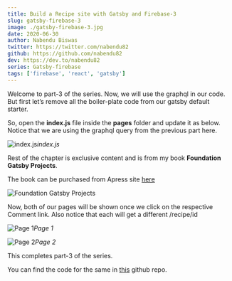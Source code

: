 ```yaml
---
title: Build a Recipe site with Gatsby and Firebase-3
slug: gatsby-firebase-3
image: ./gatsby-firebase-3.jpg
date: 2020-06-30
author: Nabendu Biswas
twitter: https://twitter.com/nabendu82
github: https://github.com/nabendu82
dev: https://dev.to/nabendu82
series: Gatsby-firebase
tags: ['firebase', 'react', 'gatsby']
---
```


Welcome to part-3 of the series. Now, we will use the graphql in our code. But first let’s remove all the boiler-plate code from our gatsby default starter.

So, open the **index.js** file inside the **pages** folder and update it as below. Notice that we are using the graphql query from the previous part here.

![index.js](https://res.cloudinary.com/dxkxvfo2o/image/upload/v1590169026/FirebaseGatsby/3/1_jf4m5b.png)*index.js*

Rest of the chapter is exclusive content and is from my book **Foundation Gatsby Projects**.

The book can be purchased from Apress site <a href="https://www.apress.com/in/book/9781484265574" target="_blank" rel="noopener noreferrer">here</a>




<div className={styles.image__small}>

![Foundation Gatsby Projects](https://res.cloudinary.com/dxkxvfo2o/image/upload/v1609570264/Foundation_Gatsby_zilffx.jpg)

</div>

Now, both of our pages will be shown once we click on the respective Comment link. Also notice that each will get a different /recipe/id

![Page 1](https://res.cloudinary.com/dxkxvfo2o/image/upload/v1590169027/FirebaseGatsby/3/10_qokxir.png)*Page 1*

![Page 2](https://res.cloudinary.com/dxkxvfo2o/image/upload/v1590169027/FirebaseGatsby/3/11_domizl.png)*Page 2*

This completes part-3 of the series.

You can find the code for the same in [this](https://github.com/nabendu82/recipes-homemade) github repo.